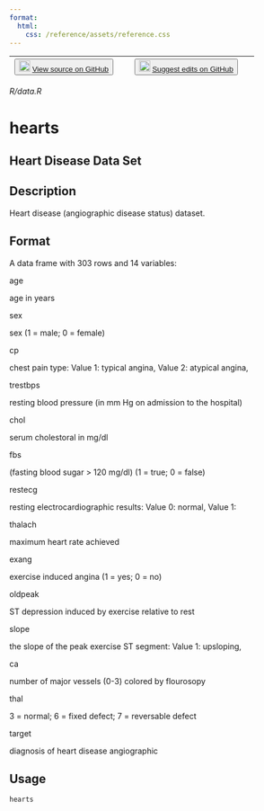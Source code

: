 ```yaml
---
format:
  html:
    css: /reference/assets/reference.css
---
```


| <button class="button"> ![](/reference/assets/GitHub-Mark-32px.png){width="20"} [View source on GitHub](https://github.com/rstudio/tfdatasets//blob/main/R/data.R) </button> | <button class="button"> ![](/reference/assets/GitHub-Mark-32px.png){width="20"} [Suggest edits on GitHub](https://github.com/rstudio/tfdatasets//edit/main/R/data.R) </button> |
|:------------------------------:|:--------------------------------------:|

*R/data.R*

# hearts

## Heart Disease Data Set

## Description
Heart disease (angiographic disease status) dataset. 

## Format

A data frame with 303 rows and 14 variables: 

age

age in years

sex

sex (1 = male; 0 = female)

cp

chest pain type: Value 1: typical angina, Value 2: atypical angina, 

trestbps

resting blood pressure (in mm Hg on admission to the hospital)

chol

 serum cholestoral in mg/dl 

fbs

(fasting blood sugar > 120 mg/dl) (1 = true; 0 = false)

restecg

resting electrocardiographic results: Value 0: normal, Value 1: 

thalach

maximum heart rate achieved

exang

exercise induced angina (1 = yes; 0 = no)

oldpeak

ST depression induced by exercise relative to rest

slope

the slope of the peak exercise ST segment: Value 1: upsloping, 

ca

number of major vessels (0-3) colored by flourosopy

thal

3 = normal; 6 = fixed defect; 7 = reversable defect

target

diagnosis of heart disease angiographic

## Usage
```r
hearts 
```








